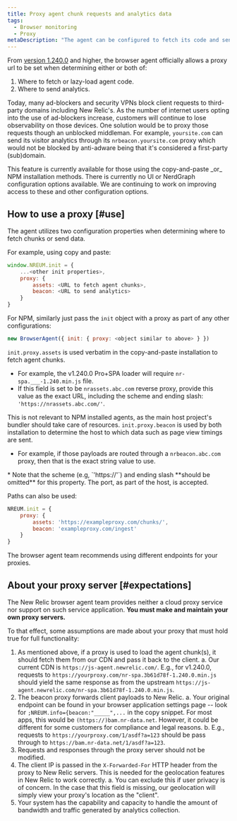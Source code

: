 ```yaml
---
title: Proxy agent chunk requests and analytics data
tags:
  - Browser monitoring
  - Proxy
metaDescription: "The agent can be configured to fetch its code and send analytics through a proxy server instead of New Relic's endpoints."
---
```


From [version 1.240.0](/docs/release-notes/new-relic-browser-release-notes/browser-agent-release-notes) and higher, the browser agent officially allows a proxy url to be set when determining either or both of:

1. Where to fetch or lazy-load agent code.
2. Where to send analytics.

Today, many ad-blockers and security VPNs block client requests to third-party domains including New Relic's. As the number of internet users opting into the use of ad-blockers increase, customers will continue to lose observability on those devices. One solution would be to proxy those requests though an unblocked middleman. For example, `yoursite.com` can send its visitor analytics through its `nrbeacon.yoursite.com` proxy which would not be blocked by anti-adware being that it's considered a first-party (sub)domain.

<Callout variant="important">
  This feature is currently available for those using the copy-and-paste _or_ NPM installation methods. There is currently no UI or NerdGraph configuration options available. We are continuing to work on improving access to these and other configuration options.
</Callout>

## How to use a proxy [#use]

The agent utilizes two configuration properties when determining where to fetch chunks or send data.

For example, using copy and paste:

```js
window.NREUM.init = {
    ...<other init properties>,
    proxy: {
        assets: <URL to fetch agent chunks>,
        beacon: <URL to send analytics>
    }
}
```

For NPM, similarly just pass the `init` object with a proxy as part of any other configurations:

```js
new BrowserAgent({ init: { proxy: <object similar to above> } })
```

`init.proxy.assets` is used verbatim in the copy-and-paste installation to fetch agent chunks.

* For example, the v1.240.0 Pro+SPA loader will require `nr-spa.___-1.240.min.js` file.
* If this field is set to be `nrassets.abc.com` reverse proxy, provide this value as the exact URL, including the scheme and ending slash: `'https://nrassets.abc.com/'`.

This is not relevant to NPM installed agents, as the main host project's bundler should take care of resources. `init.proxy.beacon` is used by both installation to determine the host to which data such as page view timings are sent. 

* For example, if those payloads are routed through a `nrbeacon.abc.com` proxy, then that is the exact string value to use. 
<Callout variant="important">
  * Note that the scheme (e.g, `'https://'`) and ending slash **should be omitted** for this property. The port, as part of the host, is accepted.
</Callout>


Paths can also be used:
```js
NREUM.init = {
    proxy: {
        assets: 'https://exampleproxy.com/chunks/',
        beacon: 'exampleproxy.com/ingest'
    }
}
```
<Callout variant="tip">
  The browser agent team recommends using different endpoints for your proxies.
</Callout>

## About your proxy server [#expectations]

The New Relic browser agent team provides neither a cloud proxy service nor support on such service application. **You must make and maintain your own proxy servers.**

To that effect, some assumptions are made about your proxy that must hold true for full functionality:

1. As mentioned above, if a proxy is used to load the agent chunk(s), it should fetch them from our CDN and pass it back to the client.
  a. Our current CDN is `https://js-agent.newrelic.com/`. E.g., for v1.240.0, requests to `https://yourproxy.com/nr-spa.3b61d78f-1.240.0.min.js` should yield the same response as from the upstream `https://js-agent.newrelic.com/nr-spa.3b61d78f-1.240.0.min.js`.
2. The beacon proxy forwards client payloads to New Relic.
  a. Your original endpoint can be found in your browser application settings page -- look for `;NREUM.info={beacon:"_____",...` in the copy snippet. For most apps, this would be `(https://)bam.nr-data.net`. However, it could be different for some customers for compliance and legal reasons.
  b. E.g., requests to `https://yourproxy.com/1/asdf?a=123` should be pass through to `https://bam.nr-data.net/1/asdf?a=123`.
3. Requests and responses through the proxy server should not be modified.
4. The client IP is passed in the `X-Forwarded-For` HTTP header from the proxy to New Relic servers. This is needed for the geolocation features in New Relic to work correctly.
  a. You can exclude this if user privacy is of concern. In the case that this field is missing, our geolocation will simply view your proxy's location as the "client".
5. Your system has the capability and capacity to handle the amount of bandwidth and traffic generated by analytics collection.
